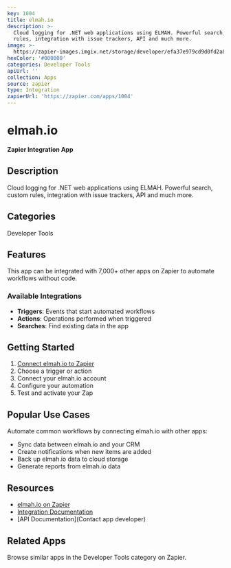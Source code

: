 ```yaml
---
key: 1004
title: elmah.io
description: >-
  Cloud logging for .NET web applications using ELMAH. Powerful search, custom
  rules, integration with issue trackers, API and much more.
image: >-
  https://zapier-images.imgix.net/storage/developer/efa37e979cd9d0fd2a849a45b7579185_2.png?auto=format%2Ccompress&ixlib=python-3.0.0&q=50
hexColor: '#000000'
categories: Developer Tools
apiUrl: ''
collection: Apps
source: zapier
type: Integration
zapierUrl: 'https://zapier.com/apps/1004'
---
```

# elmah.io

**Zapier Integration App**

## Description

Cloud logging for .NET web applications using ELMAH. Powerful search, custom rules, integration with issue trackers, API and much more.

## Categories

Developer Tools

## Features

This app can be integrated with 7,000+ other apps on Zapier to automate workflows without code.

### Available Integrations

- **Triggers**: Events that start automated workflows
- **Actions**: Operations performed when triggered
- **Searches**: Find existing data in the app

## Getting Started

1. [Connect elmah.io to Zapier](https://zapier.com/apps/1004)
2. Choose a trigger or action
3. Connect your elmah.io account
4. Configure your automation
5. Test and activate your Zap

## Popular Use Cases

Automate common workflows by connecting elmah.io with other apps:

- Sync data between elmah.io and your CRM
- Create notifications when new items are added
- Back up elmah.io data to cloud storage
- Generate reports from elmah.io data

## Resources

- [elmah.io on Zapier](https://zapier.com/apps/1004)
- [Integration Documentation](https://zapier.com/apps/1004/integrations)
- [API Documentation](Contact app developer)

## Related Apps

Browse similar apps in the Developer Tools category on Zapier.
